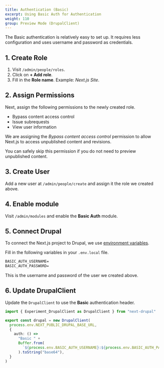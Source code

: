 ```yaml
---
title: Authentication (Basic)
excerpt: Using Basic Auth for Authentication
weight: 110
group: Preview Mode (DrupalClient)
---
```


The Basic authentication is relatively easy to set up. It requires less configuration and uses username and password as credentials.

## 1. Create Role

1. Visit `/admin/people/roles`.
2. Click on **+ Add role**.
3. Fill in the **Role name**. Example: _Next.js Site_.

## 2. Assign Permissions

Next, assign the following permissions to the newly created role.

- Bypass content access control
- Issue subrequests
- View user information

<Callout>

We are assigning the _Bypass content access control_ permission to allow Next.js to access unpublished content and revisions.

You can safely skip this permission if you do not need to preview unpublished content.

</Callout>

## 3. Create User

Add a new user at `/admin/people/create` and assign it the role we created above.

## 4. Enable module

Visit `/admin/modules` and enable the **Basic Auth** module.

## 5. Connect Drupal

To connect the Next.js project to Drupal, we use [environment variables](https://nextjs.org/docs/basic-features/environment-variables).

Fill in the following variables in your `.env.local` file.

```txt title=.env.local
BASIC_AUTH_USERNAME=
BASIC_AUTH_PASSWORD=
```

This is the username and password of the user we created above.

## 6. Update DrupalClient

Update the `DrupalClient` to use the **Basic** authentication header.

```ts title=lib/drupal.ts
import { Experiment_DrupalClient as DrupalClient } from "next-drupal"

export const drupal = new DrupalClient(
  process.env.NEXT_PUBLIC_DRUPAL_BASE_URL,
  {
    auth: () =>
      "Basic " +
      Buffer.from(
        `${process.env.BASIC_AUTH_USERNAME}:${process.env.BASIC_AUTH_PASSWORD}`
      ).toString("base64"),
  }
)
```
